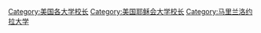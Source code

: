[[Category:美国各大学校长|Category:美国各大学校长]]
[[Category:美国耶稣会大学校长|Category:美国耶稣会大学校长]]
[[Category:马里兰洛约拉大学|Category:马里兰洛约拉大学]]